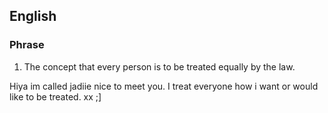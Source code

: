 ==English==
===Phrase===
'''{{en-noun|sg=[[equal]] [[rights]]|-}}'''

# The concept that every person is to be treated equally by the law.
Hiya im called jadiie nice to meet you. I treat everyone how i want or would like to be treated. xx ;]
